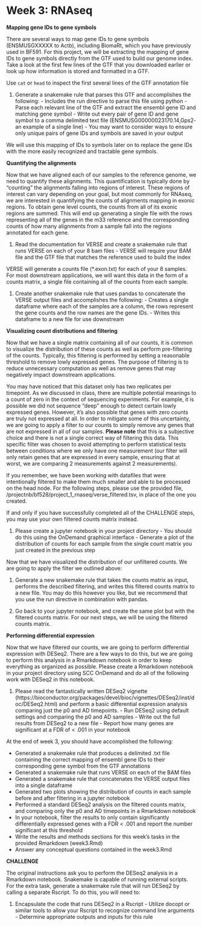 # Week 3: RNAseq {-}

**Mapping gene IDs to gene symbols**

There are several ways to map gene IDs to gene symbols (ENSMUSGXXXXX to Actb),
including BiomaRt, which you have previously used in BF591. For this project, we
will be extracting the mapping of gene IDs to gene symbols directly from the GTF
used to build our genome index. Take a look at the first few lines of the GTF
that you downloaded earlier or look up how information is stored and formatted
in a GTF.

Use `cat` or `head` to inspect the first several lines of the GTF annotation file

  1. Generate a snakemake rule that parses this GTF and accomplishes the following:
    - Includes the run directive to parse this file using python
    - Parse each relevant line of the GTF and extract the ensembl gene ID and 
      matching gene symbol
    - Write out every pair of gene ID and gene symbol to a comma delimited text file     (ENSMUSG00000023170.14,Gps2\n - an example of a single line)
    - You may want to consider ways to ensure only unique pairs of gene IDs and 
    symbols are saved in your output

We will use this mapping of IDs to symbols later on to replace the gene IDs with
the more easily recognized and tractable gene symbols.

**Quantifying the alignments**

Now that we have aligned each of our samples to the reference genome, we need to
quantify these alignments. This quantification is typically done by “counting”
the alignments falling into regions of interest. These regions of interest can
vary depending on your goal, but most commonly for RNAseq, we are interested in
quantifying the counts of alignments mapping in exonic regions. To obtain gene
level counts, the counts from all of its exonic regions are summed. This will
end up generating a single file with the rows representing all of the genes in
the m33 reference and the corresponding counts of how many alignments from a
sample fall into the regions annotated for each gene.

  1. Read the documentation for VERSE and create a snakemake rule that runs VERSE 
  on each of your 8 bam files
    - VERSE will require your BAM file and the GTF file that matches the 
      reference used to build the index

VERSE will generate a counts file (*.exon.txt) for each of your 8 samples. For
most downstream applications, we will want this data in the form of a counts
matrix, a single file containing all of the counts from each sample.

  1. Create another snakemake rule that uses pandas to concatenate the VERSE 
  output files and accomplishes the following:
    - Creates a single dataframe where each of the samples are a column, the 
      rows represent the gene counts and the row names are the gene IDs.
    - Writes this dataframe to a new file for use downstream


**Visualizing count distributions and filtering**

Now that we have a single matrix containing all of our counts, it is common to
visualize the distribution of these counts as well as perform pre-filtering of
the counts. Typically, this filtering is performed by setting a reasonable
threshold to remove lowly expressed genes. The purpose of filtering is to reduce
unnecessary computation as well as remove genes that may negatively impact
downstream applications.

You may have noticed that this dataset only has two replicates per timepoint. As
we discussed in class, there are multiple potential meanings to a count of zero
in the context of sequencing experiments. For example, it is possible we did not
sequence “deep” enough to detect certain lowly expressed genes. However, it’s
also possible that genes with zero counts are truly not expressed at all. In
order to mitigate some of this uncertainty, we are going to apply a filter to
our counts to simply remove any genes that are not expressed in all of our
samples. **Please note** that this is a subjective choice and there is not a single
correct way of filtering this data. This specific filter was chosen to avoid
attempting to perform statistical tests between conditions where we only have
one measurement (our filter will only retain genes that are expressed in every
sample, ensuring that at worst, we are comparing 2 measurements against 2
measurements).

If you remember, we have been working with datafiles that were intentionally
filtered to make them much smaller and able to be processed on the head node.
For the following steps, please use the provided file,
/projectnb/bf528/project_1_rnaseq/verse_filtered.tsv, in place of the one you
created.

If and only if you have successfully completed all of the CHALLENGE steps, you may 
use your own filtered counts matrix instead.
	
  1. Please create a jupyter notebook in your project directory
    - You should do this using the OnDemand graphical interface
    - Generate a plot of the distribution of counts for each sample from the 
      single count matrix you just created in the previous step

Now that we have visualized the distribution of our unfiltered counts. We are
going to apply the filter we outlined above:

  1. Generate a new snakemake rule that takes the counts matrix as input, performs
    the described filtering, and writes this filtered counts matrix to a new file.
    You may do this however you like, but we recommend that you use the run 
    directive in combination with pandas. 

  2. Go back to your jupyter notebook, and create the same plot but with the 
    filtered counts matrix. For our next steps, we will be using the filtered 
    counts matrix.

**Performing differential expression**

Now that we have filtered our counts, we are going to perform differential
expression with DESeq2. There are a few ways to do this, but we are going to
perform this analysis in a Rmarkdown notebook in order to keep everything as
organized as possible. Please create a Rmarkdown notebook in your project
directory using SCC OnDemand and do all of the following work with DESeq2 in
this notebook.

  1. Please read the fantastically written DESeq2 vignette (https://bioconductor.org/packages/devel/bioc/vignettes/DESeq2/inst/doc/DESeq2.html)
  and perform a basic differential expression analysis comparing just the p0 and 
  AD timepoints.
    - Run DESeq2 using default settings and comparing the p0 and AD samples
    - Write out the full results from DESeq2 to a new file
    - Report how many genes are significant at a FDR of < .001 in your notebook


At the end of week 3, you should have accomplished the following:

- Generated a snakemake rule that produces a delimited .txt file containing the 
correct mapping of ensembl gene IDs to their corresponding gene symbol from the 
GTF annotations
- Generated a snakemake rule that runs VERSE on each of the BAM
files
- Generated a snakemake rule that concatenates the VERSE output files into
a single dataframe
- Generated two plots showing the distribution of counts in each sample before 
and after filtering in a jupyter notebook
- Performed a standard DESeq2 analysis on the filtered counts matrix, and 
comparing only the p0 and AD timepoints in a Rmarkdown notebook 
- In your notebook, filter the results to only contain significantly 
differentially expressed genes with a FDR < .001 and report the number significant
at this threshold
- Write the results and methods sections for this week's tasks in the provided
Rmarkdown (week3.Rmd)
- Answer any conceptual questions contained in the week3.Rmd

**CHALLENGE**

The original instructions ask you to perform the DESeq2 analysis in a Rmarkdown
notebook. Snakemake is capable of running external scripts. For the extra task,
generate a snakemake rule that will run DESeq2 by calling a separate Rscript. To
do this, you will need to:

  1. Encapsulate the code that runs DESeq2 in a Rscript
    - Utilize docopt or similar tools to allow your Rscript to recognize command 
      line arguments
    - Determine appropriate outputs and inputs for this rule
